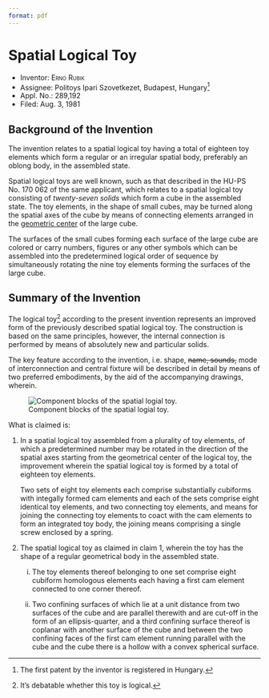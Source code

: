 ```yaml
---
format: pdf
---
```


# Spatial Logical Toy

-   Inventor: [Erno Rubik]{.smallcaps}
-   Assignee: Politoys Ipari Szovetkezet, Budapest, Hungary^[The first patent by the inventor is registered in Hungary.]
-   Appl. No.: 289,192
-   Filed: Aug. 3, 1981

## Background of the Invention

The invention relates to a spatial logical toy having a total of eighteen toy elements which form a regular or an irregular spatial body, preferably an oblong body, in the assembled state.

Spatial logical toys are well known, such as that described in the HU-PS No. 170 062 of the same applicant, which relates to a spatial logical toy consisting of *twenty-seven solids* which form a cube in the assembled state. The toy elements, in the shape of small cubes, may be turned along the spatial axes of the cube by means of connecting elements arranged in the [geometric center](https://en.wikipedia.org/wiki/Centroid) of the large cube.

The surfaces of the small cubes forming each surface of the large cube are colored or carry numbers, figures or any other symbols which can be assembled into the predetermined logical order of sequence by simultaneously rotating the nine toy elements forming the surfaces of the large cube.

## Summary of the Invention

The logical toy^[It's debatable whether this toy is logical.] according to the present invention represents an improved form of the previously described spatial logical toy. The construction is based on the same principles, however, the internal connection is performed by means of absolutely new and particular solids.

The key feature according to the invention, i.e. shape, ~~name, sounds,~~ mode of interconnection and central fixture will be described in detail by means of two preferred embodiments, by the aid of the accompanying drawings, wherein.

![Component blocks of the spatial logial toy.](ex-2-figs.png)

What is claimed is:

1. In a spatial logical toy assembled from a plurality of toy elements, of which a predetermined number may be rotated in the direction of the spatial axes starting from the geometrical center of the logical toy, the improvement wherein the spatial logical toy is formed by a total of eighteen toy elements.

   Two sets of eight toy elements each comprise substantially cubiforms with integally formed cam elements and each of the sets comprise eight identical toy elements, and two connecting toy elements, and means for joining the connecting toy elements to coact with the cam elements to form an integrated toy body, the joining means comprising a single screw enclosed by a spring.

2. The spatial logical toy as claimed in claim 1, wherein the toy has the shape of a regular geometrical body in the assembled state.

    i) The toy elements thereof belonging to one set comprise eight cubiform homologous elements each having a first cam element connected to one corner thereof.

    ii) Two confining surfaces of which lie at a unit distance from two surfaces of the cube and are parallel therewith and are cut-off in the form of an ellipsis-quarter, and a third confining surface thereof is coplanar with another surface of the cube and between the two confining faces of the first cam element running parallel with the cube and the cube there is a hollow with a convex spherical surface.
